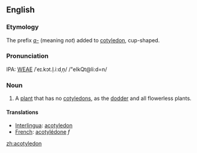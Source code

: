 ==English==
===Etymology===
The prefix ''[[a-]]'' (meaning ''not'') added to [[cotyledon]], cup-shaped.

===Pronunciation===
IPA: [[WEAE]] /ˈeɪ.kɔt.l̩.iːdˌn̩/ 
/"eIkQt@li:d=n/

===Noun===
#{{botany}} A [[plant]] that has no [[cotyledon]]s, as the [[dodder]] and all flowerless plants.

==== Translations ====
*[[Interlingua]]: [[acotyledon]]
*[[French]]: [[acotylédone]] ''f''


[[zh:acotyledon]]